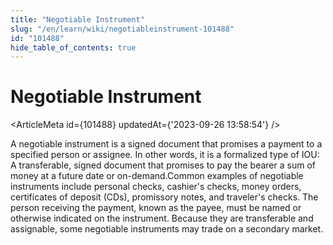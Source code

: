 ```yaml
---
title: "Negotiable Instrument"
slug: "/en/learn/wiki/negotiableinstrument-101488"
id: "101488"
hide_table_of_contents: true
---
```



# Negotiable Instrument

<ArticleMeta id={101488} updatedAt={'2023-09-26 13:58:54'} />
<div className='border-solid border-b border-t-0 my-4 border-[var(--ifm-color-gray-300)]' />

A negotiable instrument is a signed document that promises a payment to a specified person or assignee. In other words, it is a formalized type of IOU: A transferable, signed document that promises to pay the bearer a sum of money at a future date or on-demand.Common examples of negotiable instruments include personal checks, cashier's checks, money orders, certificates of deposit (CDs), promissory notes, and traveler's checks. The person receiving the payment, known as the payee, must be named or otherwise indicated on the instrument. Because they are transferable and assignable, some negotiable instruments may trade on a secondary market.
